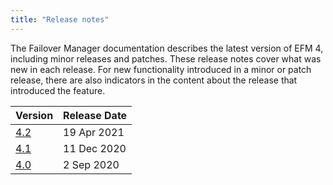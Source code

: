 ```yaml
---
title: "Release notes"
---
```

The Failover Manager documentation describes the latest version of EFM 4, 
including minor releases and patches. These release notes 
cover what was new in each release. For new functionality introduced 
in a minor or patch release, there are also indicators in the content 
about the release that introduced the feature.

| Version | Release Date | 
| ------- | ------------ | 
| [4.2](08_efm_42_rel_notes) | 19 Apr 2021  |
| [4.1](09_efm_41_rel_notes) | 11 Dec 2020 |
| [4.0](10_efm_40_rel_notes) | 2 Sep 2020 |



